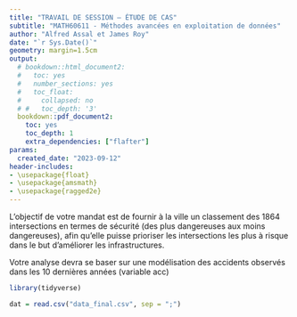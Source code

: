 ```yaml
---
title: "TRAVAIL DE SESSION – ÉTUDE DE CAS"
subtitle: "MATH60611 - Méthodes avancées en exploitation de données"
author: "Alfred Assal et James Roy"
date: "`r Sys.Date()`"
geometry: margin=1.5cm
output:
  # bookdown::html_document2:
  #   toc: yes
  #   number_sections: yes
  #   toc_float:
  #     collapsed: no
  # #   toc_depth: '3'
  bookdown::pdf_document2:
    toc: yes
    toc_depth: 1
    extra_dependencies: ["flafter"]
params:
  created_date: "2023-09-12"
header-includes:
- \usepackage{float}
- \usepackage{amsmath}
- \usepackage{ragged2e}
---
```



L’objectif de votre mandat est de fournir à la ville un classement des 1864 intersections
en termes de sécurité (des plus dangereuses aux moins dangereuses), afin qu’elle puisse
prioriser les intersections les plus à risque dans le but d’améliorer les infrastructures.

Votre analyse devra se baser sur une modélisation des accidents observés dans les 10
dernières années (variable acc)

```r
library(tidyverse)

dat = read.csv("data_final.csv", sep = ";")

```


